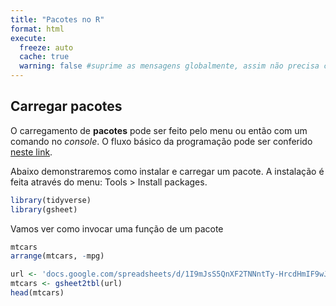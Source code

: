 ```yaml
---
title: "Pacotes no R"
format: html
execute: 
  freeze: auto
  cache: true
  warning: false #suprime as mensagens globalmente, assim não precisa colocar em cada chunk
---
```


## Carregar pacotes

O carregamento de **pacotes** pode ser feito pelo menu ou então com um comando no *console*. O fluxo básico da programação pode ser conferido [neste link](https://r4ds.hadley.nz/workflow-basics.html).

Abaixo demonstraremos como instalar e carregar um pacote. A instalação é feita através do menu: Tools \> Install packages.

```r
library(tidyverse)
library(gsheet)
```

Vamos ver como invocar uma função de um pacote

```r
mtcars
arrange(mtcars, -mpg)

```

```r

url <- 'docs.google.com/spreadsheets/d/1I9mJsS5QnXF2TNNntTy-HrcdHmIF9wJ8ONYvEJTXSNo'
mtcars <- gsheet2tbl(url)
head(mtcars)
```
